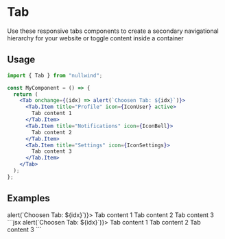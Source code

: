
<Meta
  title="Tab"
  description="These are system-generated notifications with a high degree of criticality. They should be used when the system is unstable or there is a risk of loss of data or access to resources."
/>

# Tab

Use these responsive tabs components to create a secondary navigational hierarchy for your website or toggle content inside a container

## Usage

```jsx
import { Tab } from "nullwind";

const MyComponent = () => {
  return (
    <Tab onchange={(idx) => alert(`Choosen Tab: ${idx}`)}>
      <Tab.Item title="Profile" icon={IconUser} active>
        Tab content 1
      </Tab.Item>
      <Tab.Item title="Notifications" icon={IconBell}>
        Tab content 2
      </Tab.Item>
      <Tab.Item title="Settings" icon={IconSettings}>
        Tab content 3
      </Tab.Item>
    </Tab>
  );
};
```

## Examples

<Playground title="Default">
  <Playground.Preview>
    <Tab onchange={(idx) => alert(`Choosen Tab: ${idx}`)}>
      <Tab.Item title="Profile" icon={IconUser} active>
        Tab content 1
      </Tab.Item>
      <Tab.Item title="Notifications" icon={IconBell}>
        Tab content 2
      </Tab.Item>
      <Tab.Item title="Settings" icon={IconSettings}>
        Tab content 3
      </Tab.Item>
    </Tab>
  </Playground.Preview>
  <Playground.Code>
    ```jsx
    <Tab onchange={(idx) => alert(`Choosen Tab: ${idx}`)}>
      <Tab.Item title="Profile" icon={IconUser} active>
        Tab content 1
      </Tab.Item>
      <Tab.Item title="Notifications" icon={IconBell}>
        Tab content 2
      </Tab.Item>
      <Tab.Item title="Settings" icon={IconSettings}>
        Tab content 3
      </Tab.Item>
    </Tab>
    ```
  </Playground.Code>
</Playground>
